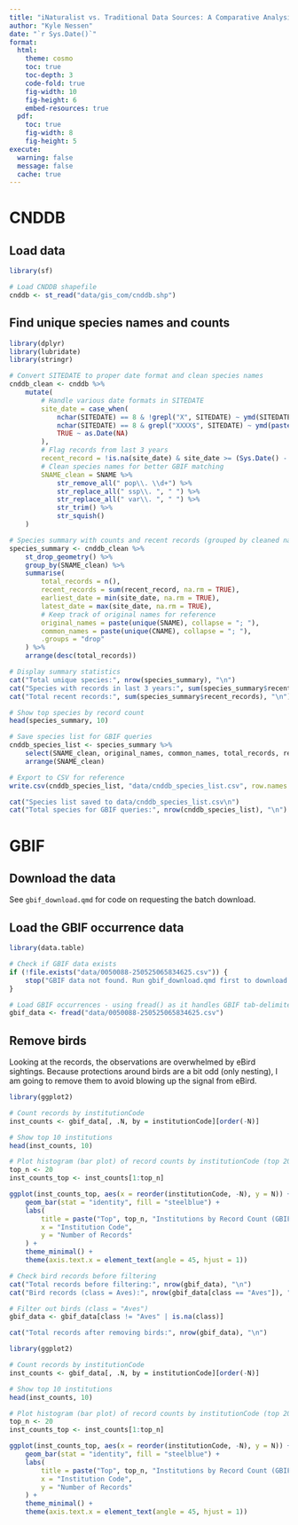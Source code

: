 ```yaml
---
title: "iNaturalist vs. Traditional Data Sources: A Comparative Analysis of Sensitive Species Records in California"
author: "Kyle Nessen"
date: "`r Sys.Date()`"
format:
  html:
    theme: cosmo
    toc: true
    toc-depth: 3
    code-fold: true
    fig-width: 10
    fig-height: 6
    embed-resources: true
  pdf:
    toc: true
    fig-width: 8
    fig-height: 5
execute:
  warning: false
  message: false
  cache: true
---
```




# CNDDB
## Load data

```r
library(sf)

# Load CNDDB shapefile
cnddb <- st_read("data/gis_com/cnddb.shp")
```

## Find unique species names and counts

```r
library(dplyr)
library(lubridate)
library(stringr)

# Convert SITEDATE to proper date format and clean species names
cnddb_clean <- cnddb %>%
    mutate(
        # Handle various date formats in SITEDATE
        site_date = case_when(
            nchar(SITEDATE) == 8 & !grepl("X", SITEDATE) ~ ymd(SITEDATE),
            nchar(SITEDATE) == 8 & grepl("XXXX$", SITEDATE) ~ ymd(paste0(substr(SITEDATE, 1, 4), "0101")),
            TRUE ~ as.Date(NA)
        ),
        # Flag records from last 3 years
        recent_record = !is.na(site_date) & site_date >= (Sys.Date() - years(3)),
        # Clean species names for better GBIF matching
        SNAME_clean = SNAME %>%
            str_remove_all(" pop\\. \\d+") %>%
            str_replace_all(" ssp\\. ", " ") %>%
            str_replace_all(" var\\. ", " ") %>%
            str_trim() %>%
            str_squish()
    )

# Species summary with counts and recent records (grouped by cleaned names)
species_summary <- cnddb_clean %>%
    st_drop_geometry() %>%
    group_by(SNAME_clean) %>%
    summarise(
        total_records = n(),
        recent_records = sum(recent_record, na.rm = TRUE),
        earliest_date = min(site_date, na.rm = TRUE),
        latest_date = max(site_date, na.rm = TRUE),
        # Keep track of original names for reference
        original_names = paste(unique(SNAME), collapse = "; "),
        common_names = paste(unique(CNAME), collapse = "; "),
        .groups = "drop"
    ) %>%
    arrange(desc(total_records))

# Display summary statistics
cat("Total unique species:", nrow(species_summary), "\n")
cat("Species with records in last 3 years:", sum(species_summary$recent_records > 0), "\n")
cat("Total recent records:", sum(species_summary$recent_records), "\n")

# Show top species by record count
head(species_summary, 10)

# Save species list for GBIF queries
cnddb_species_list <- species_summary %>%
    select(SNAME_clean, original_names, common_names, total_records, recent_records) %>%
    arrange(SNAME_clean)

# Export to CSV for reference
write.csv(cnddb_species_list, "data/cnddb_species_list.csv", row.names = FALSE)

cat("Species list saved to data/cnddb_species_list.csv\n")
cat("Total species for GBIF queries:", nrow(cnddb_species_list), "\n")
```

# GBIF

## Download the data

See `gbif_download.qmd` for code on requesting the batch download.

## Load the GBIF occurrence data

```r
library(data.table)

# Check if GBIF data exists
if (!file.exists("data/0050088-250525065834625.csv")) {
    stop("GBIF data not found. Run gbif_download.qmd first to download the data.")
}

# Load GBIF occurrences - using fread() as it handles GBIF tab-delimited CSV files better
gbif_data <- fread("data/0050088-250525065834625.csv")

```

## Remove birds
Looking at the records, the observations are overwhelmed by eBird sightings. Because protections around birds are a bit odd (only nesting), I am going to remove them to avoid blowing up the signal from eBird.



```r
library(ggplot2)

# Count records by institutionCode
inst_counts <- gbif_data[, .N, by = institutionCode][order(-N)]

# Show top 10 institutions
head(inst_counts, 10)

# Plot histogram (bar plot) of record counts by institutionCode (top 20 for readability)
top_n <- 20
inst_counts_top <- inst_counts[1:top_n]

ggplot(inst_counts_top, aes(x = reorder(institutionCode, -N), y = N)) +
    geom_bar(stat = "identity", fill = "steelblue") +
    labs(
        title = paste("Top", top_n, "Institutions by Record Count (GBIF)"),
        x = "Institution Code",
        y = "Number of Records"
    ) +
    theme_minimal() +
    theme(axis.text.x = element_text(angle = 45, hjust = 1))
```

```r
# Check bird records before filtering
cat("Total records before filtering:", nrow(gbif_data), "\n")
cat("Bird records (class = Aves):", nrow(gbif_data[class == "Aves"]), "\n")

# Filter out birds (class = "Aves")
gbif_data <- gbif_data[class != "Aves" | is.na(class)]

cat("Total records after removing birds:", nrow(gbif_data), "\n")
```
```r
library(ggplot2)

# Count records by institutionCode
inst_counts <- gbif_data[, .N, by = institutionCode][order(-N)]

# Show top 10 institutions
head(inst_counts, 10)

# Plot histogram (bar plot) of record counts by institutionCode (top 20 for readability)
top_n <- 20
inst_counts_top <- inst_counts[1:top_n]

ggplot(inst_counts_top, aes(x = reorder(institutionCode, -N), y = N)) +
    geom_bar(stat = "identity", fill = "steelblue") +
    labs(
        title = paste("Top", top_n, "Institutions by Record Count (GBIF)"),
        x = "Institution Code",
        y = "Number of Records"
    ) +
    theme_minimal() +
    theme(axis.text.x = element_text(angle = 45, hjust = 1))
```